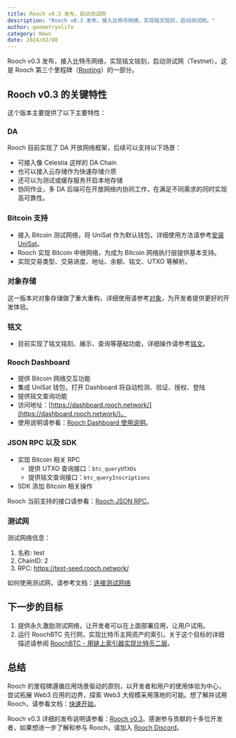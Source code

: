 ```yaml
---
title: Rooch v0.3 发布，启动测试网
description: "Rooch v0.3 发布，接入比特币网络，实现铭文铭刻，启动测试网。"
author: geometryolife
category: News
date: 2024/02/08
---
```



<PostHeader />

Rooch v0.3 发布，接入比特币网络，实现铭文铭刻，启动测试网（Testnet）。这是 Rooch 第三个里程碑（[Rooting](/learn/miscellaneous/roadmap)）的一部分。

## Rooch v0.3 的关键特性

这个版本主要提供了以下主要特性：

### DA

Rooch 目前实现了 DA 开放网络框架，后续可以支持以下场景：

* 可接入像 Celestia 这样的 DA Chain
* 也可以接入云存储作为快速存储介质
* 还可以为测试或缓存服务开启本地存储
* 协同作业，多 DA 后端可在开放网络内协同工作，在满足不同需求的同时实现高可靠性。

### Bitcoin 支持

* 接入 Bitcoin 测试网络，将 UniSat 作为默认钱包，详细使用方法请参考[安装 UniSat](../learn/user-guides/install-unisat.zh-CN.mdx)。
* Rooch 实现 Bitcoin 中继网络，为成为 Bitcoin 网络执行层提供基本支持。
* 实现交易类型、交易进度、地址、余额、铭文、UTXO 等解析。

### 对象存储

这一版本对对象存储做了重大重构，详细使用请参考[对象](../learn/core-concepts/objects/object.zh-CN.mdx)，为开发者提供更好的开发体验。

### 铭文

* 目前实现了铭文铭刻、展示、查询等基础功能，详细操作请参考[铭文](../learn/user-guides/inscription.zh-CN.mdx)。

### Rooch Dashboard

* 提供 Bitcoin 网络交互功能
* 集成 UniSat 钱包，打开 Dashboard 将自动检测、验证、授权、登陆
* 提供铭文查询功能
* 访问地址：[https://dashboard.rooch.network/](https://dashboard.rooch.network/)。
* 使用说明请参看：[Rooch Dashboard 使用说明](../learn/user-guides/dashboard.zh-CN.mdx)。

### JSON RPC 以及 SDK

* 实现 Bitcoin 相关 RPC
  * 提供 UTXO 查询接口：`btc_queryUTXOs`
  * 提供铭文查询接口：`btc_queryInscriptions`
* SDK 添加 Bitcoin 相关操作

Rooch 当前支持的接口请参看：[Rooch JSON RPC](../build/reference/rpc/json-rpc.zh-CN.mdx)。

### 测试网

测试网络信息：

1. 名称: test
2. ChainID: 2
3. RPC: https://test-seed.rooch.network/

如何使用测试网，请参考文档：[连接测试网络](../build/getting-started/connect-to-rooch/connect-testnet.zh-CN.mdx)

## 下一步的目标

1. 提供永久激励测试网络，让开发者可以在上面部署应用，让用户试用。
2. 运行 RoochBTC 先行网，实现比特币主网资产的索引。关于这个目标的详细描述请参阅 [RoochBTC - 用链上索引器实现比特币二层](https://rooch.network/zh-CN/blog/rooch-btc)。

## 总结

Rooch 的里程碑遵循应用场景驱动的原则，以开发者和用户的使用体验为中心，尝试拓展 Web3 应用的边界，探索 Web3 大规模采用落地的可能。想了解并试用 Rooch，请参看文档：[快速开始](../build/getting-started/first-contract/quick-start.zh-CN.mdx)。

Rooch v0.3 详细的发布说明请参看：[Rooch v0.3](https://github.com/rooch-network/rooch/releases/tag/v0.3)。感谢参与贡献的十多位开发者，如果想进一步了解和参与 Rooch，请加入 [Rooch Discord](https://discord.gg/rooch)。
